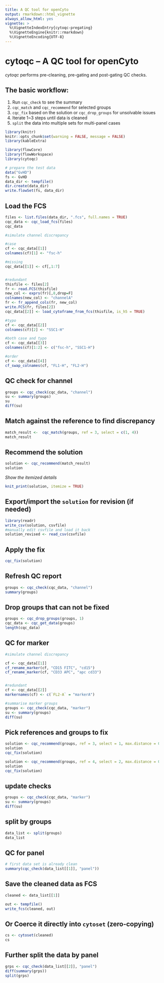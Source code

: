 ```yaml
---
title: A QC tool for openCyto
output: rmarkdown::html_vignette
always_allow_html: yes
vignette: >
  %\VignetteIndexEntry{cytoqc-pregating}
  %\VignetteEngine{knitr::rmarkdown}
  %\VignetteEncoding{UTF-8}
---
```

# cytoqc -- A QC tool for openCyto

*cytoqc* performs pre-cleaning, pre-gating and post-gating QC checks.

## The basic workflow:

1. Run `cqc_check` to see the summary
2. `cqc_match` and `cqc_recommend` for selected groups
3. `cqc_fix` based on the solution or `cqc_drop_groups` for unsolvable issues
4. Iterate 1~3 steps until data is cleaned
5. `split` the data into multiple sets for multi-panel cases

```r
library(knitr)
knitr::opts_chunk$set(warning = FALSE, message = FALSE)
library(kableExtra)
```


```r
library(flowCore)
library(flowWorkspace)
library(cytoqc)
```

```r
# prepare the test data
data("GvHD")
fs <- GvHD
data_dir <- tempfile()
dir.create(data_dir)
write.flowSet(fs, data_dir)
```

## Load the FCS

```r
files <- list.files(data_dir, ".fcs", full.names = TRUE)
cqc_data <- cqc_load_fcs(files)
cqc_data
```

```r
#simulate channel discrepancy

#case
cf <- cqc_data[[1]]
colnames(cf)[1] <- "fsc-h"

#missing
cqc_data[[1]] <- cf[,1:7]


#redundant
thisfile <- files[2]
fr <- read.FCS(thisfile)
new_col <- exprs(fr)[,8,drop=F]
colnames(new_col) <- "channelA"
fr <- fr_append_cols(fr, new_col)
write.FCS(fr, files[2])
cqc_data[[2]] <- load_cytoframe_from_fcs(thisfile, is_h5 = TRUE)

#typo
cf <- cqc_data[[2]]
colnames(cf)[2] <- "SSC1-H"

#both case and typo
cf <- cqc_data[[3]]
colnames(cf)[1:2] <- c("fsc-h", "SSC1-H")

#order
cf <- cqc_data[[4]]
cf_swap_colnames(cf, "FL1-H", "FL2-H")

```

## QC check for channel
```r
groups <- cqc_check(cqc_data, "channel")
su <- summary(groups)
su
diff(su)
```

## Match against the reference to find discrepancy


```r
match_result <-  cqc_match(groups, ref = 3, select = c(1, 4))
match_result
```

## Recommend the solution  

```r
solution <- cqc_recommend(match_result)
solution
```

*Show the itemized details*
```r
knit_print(solution, itemize = TRUE)
```

## Export/import the `solution` for revision (if needed)
```r
library(readr)
write_csv(solution, csvfile)
#manually edit csvfile and load it back
solution_revised <- read_csv(csvfile)
```
## Apply the fix
```r
cqc_fix(solution)

```


## Refresh QC report 
```r
groups <- cqc_check(cqc_data, "channel")
summary(groups)
```

## Drop groups that can not be fixed
```r
groups <- cqc_drop_groups(groups, 1)
cqc_data <- cqc_get_data(groups)
length(cqc_data)
```

## QC for marker
```r
#simulate channel discrepancy

cf <- cqc_data[[1]]
cf_rename_marker(cf, "CD15 FITC", "cd15")
cf_rename_marker(cf, "CD33 APC", "apc cd33")


#redundant
cf <- cqc_data[[2]]
markernames(cf) <- c(`FL2-A` = "markerA")

```


```r
#summarise marker groups
groups <- cqc_check(cqc_data, "marker")
su <- summary(groups)
diff(su)
```

## Pick references and groups to fix
```r
solution <- cqc_recommend(groups, ref = 3, select = 1, max.distance = 0.4) 
solution
cqc_fix(solution)

solution <- cqc_recommend(groups, ref = 4, select = 2, max.distance = 0.4) 
solution
cqc_fix(solution)
```
## update checks
```r
groups <- cqc_check(cqc_data, "marker")
su <- summary(groups)
diff(su)
```

## split by groups
```r
data_list <- split(groups)
data_list
```

## QC for panel 
```r
# first data set is already clean
summary(cqc_check(data_list[[1]], "panel"))
```


## Save the cleaned data as FCS 
```r
cleaned <- data_list[[1]]
```


```r
out <- tempfile()
write_fcs(cleaned, out)
```


## Or Coerce it directly into `cytoset` (zero-copying)
```r
cs <- cytoset(cleaned)
cs
```

## Further split the data by panel
```r
grps <- cqc_check(data_list[[2]], "panel")
diff(summary(grps))
split(grps)
```

